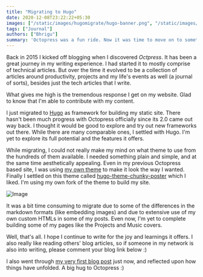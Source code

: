 ```yaml
---
title: "Migrating to Hugo"
date: 2020-12-08T23:22:22+05:30
images: ["/static/images/hugomigrate/hugo-banner.png", "/static/images/hugomigrate/hugo-theme-snap.png"]
tags: ["Journal"]
authors: ["Bhrigu"]
summary: 'Octopress was a fun ride. Now it was time to move on to something new. Behold! Hugo as the static site generator'
---
```


Back in 2015 I kicked off blogging when I discovered *Octpress*. It has been a great journey in my writing experience. I had started it to mostly comprise of technical articles.  But over the time it evolved to be a collection of articles around productivity, projects and my life's events as well (a journal of sorts), besides just the tech articles that I write. 

What gives me high is the tremendous response I get on my website. Glad to know that I'm able to contribute with my content.


I just migrated to [Hugo](https://gohugo.io/) as framework for building my static site. There hasn't been much progress with Octopress officially since its 2.0 came out way back. I thought it would be good to explore and try out new frameworks out there. While there are many comparable ones, I settled with Hugo. I'm yet to explore its full potential and the features it offers.

While migrating, I could not really make my mind on what theme to use from the hundreds of them available. I needed something plain and simple, and at the same time aesthetically appealing. Even in my previous Octopress based site, I was using [my own theme](https://github.com/bhrigu123/abacus) to make it look the way I wanted. Finally I settled on this theme called [hugo-theme-chunky-poster](https://github.com/puresyntax71/hugo-theme-chunky-poster/) which I liked. I'm using my own fork of the theme to build my site.

![Image](/static/images/hugomigrate/hugo-theme-snap.png)

It was a bit time consuming to migrate due to some of the differences in the markdown formats (like embedding images) and due to extensive use of my own custom HTMLs in some of my posts. Even now, I'm yet to complete building some of my pages like the Projects and Music covers.

Well, that's all. I hope I continue to write for the joy and learnings it offers. I also really like reading others' blog articles, so if someone in my network is also into writing, please comment your blog link below :)

I also went through [my very first blog post](/post/the-game-is-on/) just now, and reflected upon how things have unfolded. A big hug to Octopress :)
